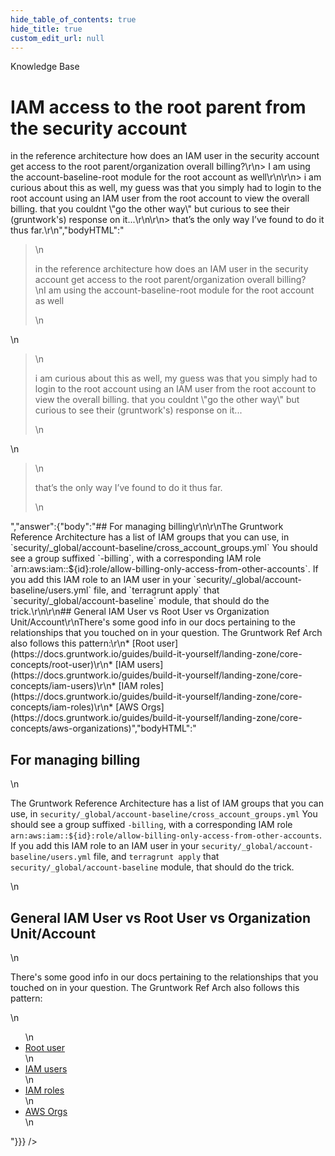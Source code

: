 ```yaml
---
hide_table_of_contents: true
hide_title: true
custom_edit_url: null
---
```



<head>
  <link rel="canonical" href="https://github.com/gruntwork-io/knowledge-base/discussions/338" />
</head>

<CenterLayout>
<span className="searchCategory">Knowledge Base</span>
<h1>IAM access to the root parent from the security account</h1>
<GitHub discussion={{"id":"D_kwDOF8slf84APN8V","number":338,"author":{"login":"pete0emerson"},"title":"IAM access to the root parent from the security account","body":">in the reference architecture how does an IAM user in the security account get access to the root parent/organization overall billing?\r\n> I am using the account-baseline-root module for the root account as well\r\n\r\n> i am curious about this as well, my guess was that you simply had to login to the root account using an IAM user from the root account to view the overall billing. that you couldnt \"go the other way\" but curious to see their (gruntwork's) response on it...\r\n\r\n> that’s the only way I’ve found to do it thus far.\r\n","bodyHTML":"<blockquote>\n<p dir=\"auto\">in the reference architecture how does an IAM user in the security account get access to the root parent/organization overall billing?<br>\nI am using the account-baseline-root module for the root account as well</p>\n</blockquote>\n<blockquote>\n<p dir=\"auto\">i am curious about this as well, my guess was that you simply had to login to the root account using an IAM user from the root account to view the overall billing. that you couldnt \"go the other way\" but curious to see their (gruntwork's) response on it...</p>\n</blockquote>\n<blockquote>\n<p dir=\"auto\">that’s the only way I’ve found to do it thus far.</p>\n</blockquote>","answer":{"body":"## For managing billing\r\n\r\nThe Gruntwork Reference Architecture has a list of IAM groups that you can use, in `security/_global/account-baseline/cross_account_groups.yml` You should see a group suffixed `-billing`, with a corresponding IAM role `arn:aws:iam::${id}:role/allow-billing-only-access-from-other-accounts`. If you add this IAM role to an IAM user in your `security/_global/account-baseline/users.yml` file, and `terragrunt apply` that `security/_global/account-baseline` module, that should do the trick.\r\n\r\n## General IAM User vs Root User vs Organization Unit/Account\r\nThere's some good info in our docs pertaining to the relationships that you touched on in your question. The Gruntwork Ref Arch also follows this pattern:\r\n* [Root user](https://docs.gruntwork.io/guides/build-it-yourself/landing-zone/core-concepts/root-user)\r\n* [IAM users](https://docs.gruntwork.io/guides/build-it-yourself/landing-zone/core-concepts/iam-users)\r\n* [IAM roles](https://docs.gruntwork.io/guides/build-it-yourself/landing-zone/core-concepts/iam-roles)\r\n* [AWS Orgs](https://docs.gruntwork.io/guides/build-it-yourself/landing-zone/core-concepts/aws-organizations)","bodyHTML":"<h2 dir=\"auto\">For managing billing</h2>\n<p dir=\"auto\">The Gruntwork Reference Architecture has a list of IAM groups that you can use, in <code class=\"notranslate\">security/_global/account-baseline/cross_account_groups.yml</code> You should see a group suffixed <code class=\"notranslate\">-billing</code>, with a corresponding IAM role <code class=\"notranslate\">arn:aws:iam::${id}:role/allow-billing-only-access-from-other-accounts</code>. If you add this IAM role to an IAM user in your <code class=\"notranslate\">security/_global/account-baseline/users.yml</code> file, and <code class=\"notranslate\">terragrunt apply</code> that <code class=\"notranslate\">security/_global/account-baseline</code> module, that should do the trick.</p>\n<h2 dir=\"auto\">General IAM User vs Root User vs Organization Unit/Account</h2>\n<p dir=\"auto\">There's some good info in our docs pertaining to the relationships that you touched on in your question. The Gruntwork Ref Arch also follows this pattern:</p>\n<ul dir=\"auto\">\n<li><a href=\"https://docs.gruntwork.io/guides/build-it-yourself/landing-zone/core-concepts/root-user\" rel=\"nofollow\">Root user</a></li>\n<li><a href=\"https://docs.gruntwork.io/guides/build-it-yourself/landing-zone/core-concepts/iam-users\" rel=\"nofollow\">IAM users</a></li>\n<li><a href=\"https://docs.gruntwork.io/guides/build-it-yourself/landing-zone/core-concepts/iam-roles\" rel=\"nofollow\">IAM roles</a></li>\n<li><a href=\"https://docs.gruntwork.io/guides/build-it-yourself/landing-zone/core-concepts/aws-organizations\" rel=\"nofollow\">AWS Orgs</a></li>\n</ul>"}}} />

</CenterLayout>
  

<!-- ##DOCS-SOURCER-START
{
  "sourcePlugin": "github-discussions",
  "hash": "bfe085c240b1f6bb0d1fcc17f26ba04e"
}
##DOCS-SOURCER-END -->
